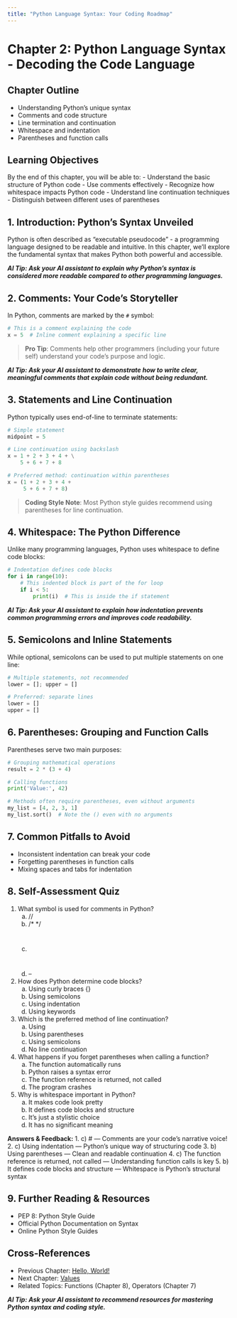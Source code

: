 ```yaml
---
title: "Python Language Syntax: Your Coding Roadmap"
---
```


# Chapter 2: Python Language Syntax - Decoding the Code Language

## Chapter Outline
- Understanding Python's unique syntax
- Comments and code structure
- Line termination and continuation
- Whitespace and indentation
- Parentheses and function calls

## Learning Objectives

By the end of this chapter, you will be able to:
- Understand the basic structure of Python code
- Use comments effectively
- Recognize how whitespace impacts Python code
- Understand line continuation techniques
- Distinguish between different uses of parentheses

## 1. Introduction: Python's Syntax Unveiled

Python is often described as "executable pseudocode" - a programming language designed to be readable and intuitive. In this chapter, we'll explore the fundamental syntax that makes Python both powerful and accessible.

***AI Tip: Ask your AI assistant to explain why Python's syntax is considered more readable compared to other programming languages.***

## 2. Comments: Your Code's Storyteller

In Python, comments are marked by the `#` symbol:

```python
# This is a comment explaining the code
x = 5  # Inline comment explaining a specific line
```

> **Pro Tip**: Comments help other programmers (including your future self) understand your code's purpose and logic.

***AI Tip: Ask your AI assistant to demonstrate how to write clear, meaningful comments that explain code without being redundant.***

## 3. Statements and Line Continuation

Python typically uses end-of-line to terminate statements:

```python
# Simple statement
midpoint = 5

# Line continuation using backslash
x = 1 + 2 + 3 + 4 + \
    5 + 6 + 7 + 8

# Preferred method: continuation within parentheses
x = (1 + 2 + 3 + 4 +
     5 + 6 + 7 + 8)
```

> **Coding Style Note**: Most Python style guides recommend using parentheses for line continuation.

## 4. Whitespace: The Python Difference

Unlike many programming languages, Python uses whitespace to define code blocks:

```python
# Indentation defines code blocks
for i in range(10):
    # This indented block is part of the for loop
    if i < 5:
        print(i)  # This is inside the if statement
```

***AI Tip: Ask your AI assistant to explain how indentation prevents common programming errors and improves code readability.***

## 5. Semicolons and Inline Statements

While optional, semicolons can be used to put multiple statements on one line:

```python
# Multiple statements, not recommended
lower = []; upper = []

# Preferred: separate lines
lower = []
upper = []
```

## 6. Parentheses: Grouping and Function Calls

Parentheses serve two main purposes:

```python
# Grouping mathematical operations
result = 2 * (3 + 4)

# Calling functions
print('Value:', 42)

# Methods often require parentheses, even without arguments
my_list = [4, 2, 3, 1]
my_list.sort()  # Note the () even with no arguments
```

## 7. Common Pitfalls to Avoid

- Inconsistent indentation can break your code
- Forgetting parentheses in function calls
- Mixing spaces and tabs for indentation

## 8. Self-Assessment Quiz

1. What symbol is used for comments in Python?
   a) //
   b) /* */
   c) #
   d) --

2. How does Python determine code blocks?
   a) Using curly braces {}
   b) Using semicolons
   c) Using indentation
   d) Using keywords

3. Which is the preferred method of line continuation?
   a) Using \
   b) Using parentheses
   c) Using semicolons
   d) No line continuation

4. What happens if you forget parentheses when calling a function?
   a) The function automatically runs
   b) Python raises a syntax error
   c) The function reference is returned, not called
   d) The program crashes

5. Why is whitespace important in Python?
   a) It makes code look pretty
   b) It defines code blocks and structure
   c) It's just a stylistic choice
   d) It has no significant meaning

**Answers & Feedback:**
1. c) # — Comments are your code's narrative voice!
2. c) Using indentation — Python's unique way of structuring code
3. b) Using parentheses — Clean and readable continuation
4. c) The function reference is returned, not called — Understanding function calls is key
5. b) It defines code blocks and structure — Whitespace is Python's structural syntax

## 9. Further Reading & Resources

- PEP 8: Python Style Guide
- Official Python Documentation on Syntax
- Online Python Style Guides

## Cross-References

- Previous Chapter: [Hello, World!](01_hello_world.qmd)
- Next Chapter: [Values](03_values.qmd)
- Related Topics: Functions (Chapter 8), Operators (Chapter 7)

***AI Tip: Ask your AI assistant to recommend resources for mastering Python syntax and coding style.***

